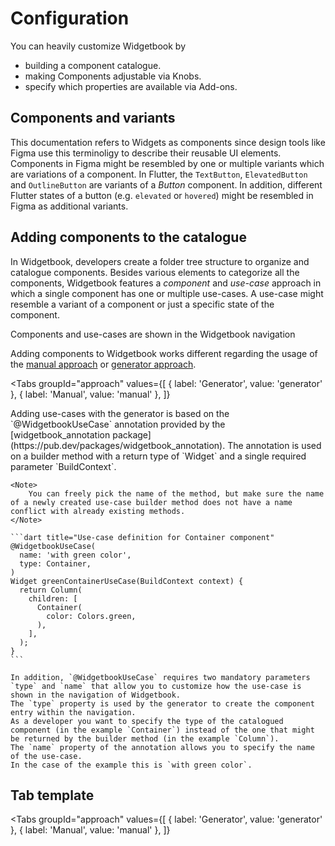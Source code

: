 # Configuration

You can heavily customize Widgetbook by 
- building a component catalogue.
- making Components adjustable via Knobs.
- specify which properties are available via Add-ons.

## Components and variants

This documentation refers to Widgets as components since design tools like Figma use this terminoligy to describe their reusable UI elements. 
Components in Figma might be resembled by one or multiple variants which are variations of a component. 
In Flutter, the `TextButton`, `ElevatedButton` and `OutlineButton` are variants of a _Button_ component. 
In addition, different Flutter states of a button (e.g. `elevated` or `hovered`) might be resembled in Figma as additional variants. 

## Adding components to the catalogue

In Widgetbook, developers create a folder tree structure to organize and catalogue components. 
Besides various elements to categorize all the components, Widgetbook features a _component_ and _use-case_ approach in which a single component has one or multiple use-cases.
A use-case might resemble a variant of a component or just a specific state of the component.

Components and use-cases are shown in the Widgetbook navigation 

<Info>Adding components to Widgetbook works different regarding the usage of the [manual approach](/getting-started/getting-started#approaches) or [generator approach](/getting-started/getting-started#approaches).</Info>

<Tabs
  groupId="approach"
  values={[
    { label: 'Generator', value: 'generator' },
    { label: 'Manual', value: 'manual' },
  ]}
>
  <TabItem value="generator">
    Adding use-cases with the generator is based on the `@WidgetbookUseCase` annotation provided by the [widgetbook_annotation package](https://pub.dev/packages/widgetbook_annotation).
    The annotation is used on a builder method with a return type of `Widget` and a single required parameter `BuildContext`.
    
    <Note>
        You can freely pick the name of the method, but make sure the name of a newly created use-case builder method does not have a name conflict with already existing methods.
    </Note>

    ```dart title="Use-case definition for Container component"
    @WidgetbookUseCase(
      name: 'with green color',
      type: Container,
    )
    Widget greenContainerUseCase(BuildContext context) {
      return Column(
        children: [
          Container(
            color: Colors.green,
          ),
        ],
      );
    }
    ```

    In addition, `@WidgetbookUseCase` requires two mandatory parameters `type` and `name` that allow you to customize how the use-case is shown in the navigation of Widgetbook. 
    The `type` property is used by the generator to create the component entry within the navigation. 
    As a developer you want to specify the type of the catalogued component (in the example `Container`) instead of the one that might be returned by the builder method (in the example `Column`).
    The `name` property of the annotation allows you to specify the name of the use-case. 
    In the case of the example this is `with green color`.
  </TabItem>
  <TabItem value="manual">

  </TabItem>
</Tabs>

## Tab template
<Tabs
  groupId="approach"
  values={[
    { label: 'Generator', value: 'generator' },
    { label: 'Manual', value: 'manual' },
  ]}
>
  <TabItem value="generator">

  </TabItem>
  <TabItem value="manual">

  </TabItem>
</Tabs>